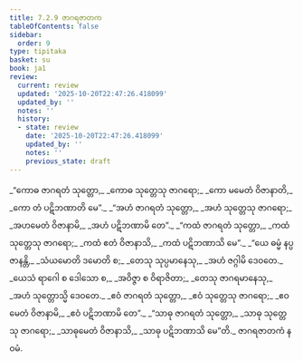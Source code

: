 ```yaml
---
title: 7.2.9 ဇာဂရဇာတက
tableOfContents: false
sidebar:
  order: 9
type: tipitaka
basket: su
book: ja1
review:
  current: review
  updated: '2025-10-20T22:47:26.418099'
  updated_by: ''
  notes: ''
  history:
  - state: review
    date: '2025-10-20T22:47:26.418099'
    updated_by: ''
    notes: ''
    previous_state: draft
---
```



<DynamicBreadcrumb />


<ReviewStatus review={frontmatter.review} showDetails={true} />

<HypothesisAnnotation frontmatter={frontmatter} />

<Division number="135" book="ja1" e="ch" v="22" p="171">

<Paragraph number="1639" type="verses" book="ja1">
_“ကောဓ ဇာဂရတံ သုတ္တော,_  
_ကောဓ သုတ္တေသု ဇာဂရော;_  
_ကော မမေတံ ဝိဇာနာတိ,_  
_ကော တံ ပဋိဘဏာတိ မေ”._  

</Paragraph>

</Division>
<Division number="136" book="ja1" e="ch" v="22" p="171">

<Paragraph number="1640" type="verses" book="ja1">
_“အဟံ ဇာဂရတံ သုတ္တော,_  
_အဟံ သုတ္တေသု ဇာဂရော;_  
_အဟမေတံ ဝိဇာနာမိ,_  
_အဟံ ပဋိဘဏာမိ တေ”._  

</Paragraph>

</Division>
<Division number="137" book="ja1" e="ch" v="22" p="171">

<Paragraph number="1641" type="verses" book="ja1">
_“ကထံ ဇာဂရတံ သုတ္တော,_  
_ကထံ သုတ္တေသု ဇာဂရော;_  
_ကထံ ဧတံ ဝိဇာနာသိ,_  
_ကထံ ပဋိဘဏာသိ မေ”._  

</Paragraph>

</Division>
<Division number="138" book="ja1" e="ch" v="22" p="171">

<Paragraph number="1642" type="verses" book="ja1">
_“ယေ ဓမ္မံ နပ္ပဇာနန္တိ,_  
_သံယမောတိ ဒမောတိ စ;_  
_တေသု သုပ္ပမာနေသု,_  
_အဟံ ဇဂ္ဂါမိ ဒေဝတေ._  

</Paragraph>

</Division>
<Division number="139" book="ja1" e="ch" v="22" p="171">

<Paragraph number="1643" type="verses" book="ja1">
_ယေသံ ရာဂေါ စ ဒေါသော စ,_  
_အဝိဇ္ဇာ စ ဝိရာဇိတာ;_  
_တေသု ဇာဂရမာနေသု,_  
_အဟံ သုတ္တောသ္မိ ဒေဝတေ._  

</Paragraph>

</Division>
<Division number="140" book="ja1" e="ch" v="22" p="172">

<Paragraph number="1644" type="verses" book="ja1">
_ဧဝံ ဇာဂရတံ သုတ္တော,_  
_ဧဝံ သုတ္တေသု ဇာဂရော;_  
_ဧဝမေတံ ဝိဇာနာမိ,_  
_ဧဝံ ပဋိဘဏာမိ တေ”._  

</Paragraph>

</Division>
<Division number="141" book="ja1" e="ch" v="22" p="172">

<Paragraph number="1645" type="verses" book="ja1">
_“သာဓု ဇာဂရတံ သုတ္တော,_  
_သာဓု သုတ္တေသု ဇာဂရော;_  
_သာဓုမေတံ ဝိဇာနာသိ,_  
_သာဓု ပဋိဘဏာသိ မေ”တိ._  


</Paragraph>
</Division>

<Paragraph number="1646" type="center" book="ja1">
ဇာဂရဇာတကံ နဝမံ.
</Paragraph>